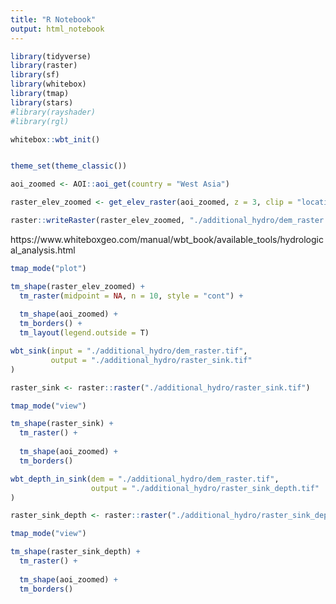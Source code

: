 ```yaml
---
title: "R Notebook"
output: html_notebook
---
```




```r

library(tidyverse)
library(raster)
library(sf)
library(whitebox)
library(tmap)
library(stars)
#library(rayshader)
#library(rgl)

whitebox::wbt_init()


theme_set(theme_classic())
```


```r
aoi_zoomed <- AOI::aoi_get(country = "West Asia")
```



```r
raster_elev_zoomed <- get_elev_raster(aoi_zoomed, z = 3, clip = "locations")
```
```r
raster::writeRaster(raster_elev_zoomed, "./additional_hydro/dem_raster.tif", overwrite = T)
```


https://www.whiteboxgeo.com/manual/wbt_book/available_tools/hydrological_analysis.html

```r
tmap_mode("plot")

tm_shape(raster_elev_zoomed) +
  tm_raster(midpoint = NA, n = 10, style = "cont") +
  
  tm_shape(aoi_zoomed) +
  tm_borders() +
  tm_layout(legend.outside = T)
```


```r
wbt_sink(input = "./additional_hydro/dem_raster.tif", 
         output = "./additional_hydro/raster_sink.tif"
)
```


```r
raster_sink <- raster::raster("./additional_hydro/raster_sink.tif")
```


```r
tmap_mode("view")

tm_shape(raster_sink) +
  tm_raster() +
  
  tm_shape(aoi_zoomed) +
  tm_borders()
```




```r
wbt_depth_in_sink(dem = "./additional_hydro/dem_raster.tif", 
                  output = "./additional_hydro/raster_sink_depth.tif"
)
```




```r
raster_sink_depth <- raster::raster("./additional_hydro/raster_sink_depth.tif")
```


```r
tmap_mode("view")

tm_shape(raster_sink_depth) +
  tm_raster() +
  
  tm_shape(aoi_zoomed) +
  tm_borders()
```




